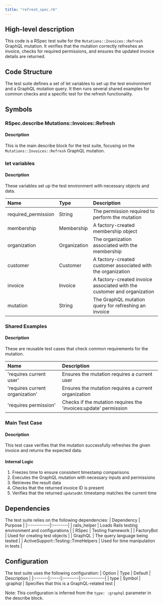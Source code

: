 ```yaml
---
title: "refresh_spec.rb"
---
```


## High-level description
This code is a RSpec test suite for the `Mutations::Invoices::Refresh` GraphQL mutation. It verifies that the mutation correctly refreshes an invoice, checks for required permissions, and ensures the updated invoice details are returned.

## Code Structure
The test suite defines a set of let variables to set up the test environment and a GraphQL mutation query. It then runs several shared examples for common checks and a specific test for the refresh functionality.

## Symbols

### RSpec.describe Mutations::Invoices::Refresh
#### Description
This is the main describe block for the test suite, focusing on the `Mutations::Invoices::Refresh` GraphQL mutation.

### let variables
#### Description
These variables set up the test environment with necessary objects and data.

| Name | Type | Description |
|:-----|:-----|:------------|
| required_permission | String | The permission required to perform the mutation |
| membership | Membership | A factory-created membership object |
| organization | Organization | The organization associated with the membership |
| customer | Customer | A factory-created customer associated with the organization |
| invoice | Invoice | A factory-created invoice associated with the customer and organization |
| mutation | String | The GraphQL mutation query for refreshing an invoice |

### Shared Examples
#### Description
These are reusable test cases that check common requirements for the mutation.

| Name | Description |
|:-----|:------------|
| 'requires current user' | Ensures the mutation requires a current user |
| 'requires current organization' | Ensures the mutation requires a current organization |
| 'requires permission' | Checks if the mutation requires the 'invoices:update' permission |

### Main Test Case
#### Description
This test case verifies that the mutation successfully refreshes the given invoice and returns the expected data.

#### Internal Logic
1. Freezes time to ensure consistent timestamp comparisons
2. Executes the GraphQL mutation with necessary inputs and permissions
3. Retrieves the result data
4. Checks that the returned invoice ID is present
5. Verifies that the returned `updatedAt` timestamp matches the current time

## Dependencies
The test suite relies on the following dependencies:
| Dependency | Purpose |
|:-----------|:--------|
| rails_helper | Loads Rails testing environment and configurations |
| RSpec | Testing framework |
| FactoryBot | Used for creating test objects |
| GraphQL | The query language being tested |
| ActiveSupport::Testing::TimeHelpers | Used for time manipulation in tests |

## Configuration
The test suite uses the following configuration:
| Option | Type | Default | Description |
|:-------|:-----|:--------|:------------|
| type | Symbol | :graphql | Specifies that this is a GraphQL-related test |

Note: This configuration is inferred from the `type: :graphql` parameter in the describe block.
